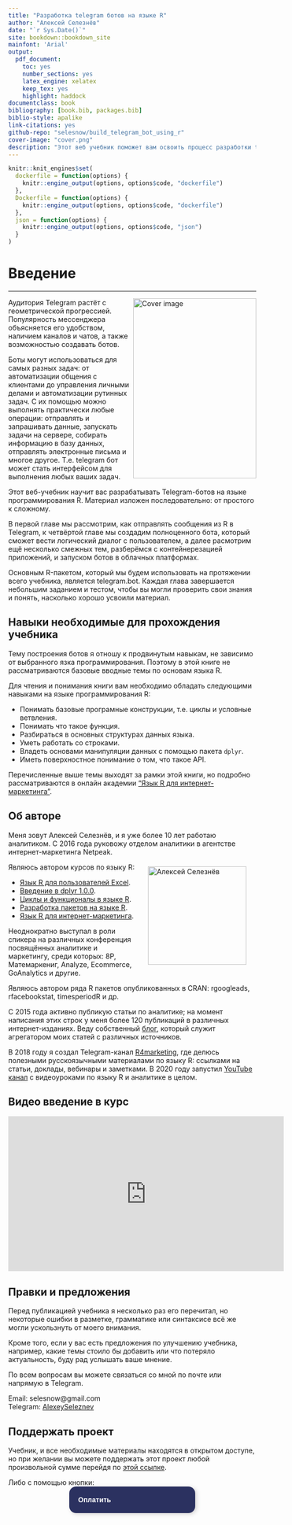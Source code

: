 ```yaml
--- 
title: "Разработка telegram ботов на языке R"
author: "Алексей Селезнёв"
date: "`r Sys.Date()`"
site: bookdown::bookdown_site
mainfont: 'Arial'
output: 
  pdf_document: 
    toc: yes
    number_sections: yes
    latex_engine: xelatex
    keep_tex: yes
    highlight: haddock
documentclass: book
bibliography: [book.bib, packages.bib]
biblio-style: apalike
link-citations: yes
github-repo: "selesnow/build_telegram_bot_using_r"
cover-image: "cover.png"
description: "Этот веб учебник поможет вам освоить процесс разработки telegram ботов используя язык программирования R."
---
```


```r
knitr::knit_engines$set(
  dockerfile = function(options) {
    knitr::engine_output(options, options$code, "dockerfile")
  },
  Dockerfile = function(options) {
    knitr::engine_output(options, options$code, "dockerfile")
  },
  json = function(options) {
    knitr::engine_output(options, options$code, "json")
  }
)
```

# Введение {-}

------

<a href="https://selesnow.github.io"><img src="cover.png" width="250" height="366" align="right" alt="Cover image" /></a>

Аудитория Telegram растёт с геометрической прогрессией. Популярность мессенджера объясняется его удобством, наличием каналов и чатов, а также возможностью создавать ботов.

Боты могут использоваться для самых разных задач: от автоматизации общения с клиентами до управления личными делами и автоматизации рутинных задач. С их помощью можно выполнять практически любые операции: отправлять и запрашивать данные, запускать задачи на сервере, собирать информацию в базу данных, отправлять электронные письма и многое другое. Т.е. telegram бот может стать интерфейсом для выполнения любых ваших задач.

Этот веб-учебник научит вас разрабатывать Telegram-ботов на языке программирования R. Материал изложен последовательно: от простого к сложному.

В первой главе мы рассмотрим, как отправлять сообщения из R в Telegram, к четвёртой главе мы создадим полноценного бота, который сможет вести логический диалог с пользователем, а далее расмотрим ещё несколько смежных тем, разберёмся с контейнерезацией приложений, и запуском ботов в облачных платформах.

Основным R-пакетом, который мы будем использовать на протяжении всего учебника, является telegram.bot. Каждая глава завершается небольшим заданием и тестом, чтобы вы могли проверить свои знания и понять, насколько хорошо усвоили материал.

## Навыки необходимые для прохождения учебника {-}

Тему построения ботов я отношу к продвинутым навыкам, не зависимо от выбранного язка программирования. Поэтому в этой книге не рассматриваются базовые вводные темы по основам языка R. 

Для чтения и понимания книги вам необходимо обладать следующими навыками на языке программирования R:

* Понимать базовые програмные конструкции, т.е. циклы и условные ветвления.
* Понимать что такое функция.
* Разбираться в основных структурах данных языка.
* Уметь работать со строками.
* Владеть основами манипуляции данных с помощью пакета `dplyr`.
* Иметь поверхностное понимание о том, что такое API.

Перечисленные выше темы выходят за рамки этой книги, но подробно рассматриваются в онлайн академии ["Язык R для интернет-маркетинга"](https://r-for-marketing.netpeak.net/).

## Об авторе {-}

Меня зовут Алексей Селезнёв, и я уже более 10 лет работаю аналитиком. С 2016 года руковожу отделом аналитики в агентстве интернет-маркетинга Netpeak.

<a href="https://selesnow.github.io"><img src="author.png" width="200" height="200" align="right" alt="Алексей Селезнёв" hspace="20" vspace="7" /></a>

Являюсь автором курсов по языку R:

* [Язык R для пользователей Excel](https://selesnow.github.io/r4excel_users/).
* [Введение в dplyr 1.0.0](https://selesnow.github.io/dplyr_1_0_0_course/).
* [Циклы и функционалы в языке R](https://selesnow.github.io/iterations_in_r/).
* [Разработка пакетов на языке R](https://selesnow.github.io/r_package_course/).
* [Язык R для интернет-маркетинга](https://www.youtube.com/playlist?list=PLD2LDq8edf4o6dSZ4BIr7J08gT97nimH_).

Неоднократно выступал в роли спикера на различных конференция посвящённых аналитике и маркетингу, среди которых: 8P, Матемаркениг, Analyze, Ecommerce, GoAnalytics и другие.

Являюсь автором ряда R пакетов опубликованных в CRAN: rgoogleads, rfacebookstat, timesperiodR и др.

С 2015 года активно публикую статьи по аналитике; на момент написания этих строк у меня более 120 публикаций в различных интернет-изданиях. Веду собственный [блог](https://alexeyseleznev.wordpress.com/), который служит агрегатором моих статей с различных источников.

В 2018 году я создал Telegram-канал [R4marketing](https://t.me/R4marketing), где делюсь полезными русскоязычными материалами по языку R: ссылками на статьи, доклады, вебинары и заметками. В 2020 году запустил [YouTube канал](https://bit.ly/36kliAp) с видеоуроками по языку R и аналитике в целом.

## Видео введение в курс {-}
<iframe width="560" height="315" src="https://www.youtube.com/embed/KbCYJvVr4lk?enablejsapi=1" title="YouTube video player" frameborder="0" allow="accelerometer; autoplay; clipboard-write; encrypted-media; gyroscope; picture-in-picture" allowfullscreen></iframe>

## Правки и предложения {-}

Перед публикацией учебника я несколько раз его перечитал, но некоторые ошибки в разметке, грамматике или синтаксисе всё же могли ускользнуть от моего внимания.

Кроме того, если у вас есть предложения по улучшению учебника, например, какие темы стоило бы добавить или что потеряло актуальность, буду рад услышать ваше мнение.

По всем вопросам вы можете связаться со мной по почте или напрямую в Telegram.

Email: selesnow@gmail.com <Br>
Telegram: [AlexeySeleznev](http://t.me/AlexeySeleznev)

## Поддержать проект {-}

Учебник, и все необходимые материалы находятся в открытом доступе, но при желании вы можете поддержать этот проект любой произвольной сумме перейдя по [этой ссылке](https://secure.wayforpay.com/payment/build_telegram_bot_using_r).

Либо с помощью кнопки:
<center>
<script type="text/javascript" id="widget-wfp-script" src="https://secure.wayforpay.com/server/pay-widget.js?ref=button"></script> <script type="text/javascript">function runWfpWdgt(url){var wayforpay=new Wayforpay();wayforpay.invoice(url);}</script> <button type="button" onclick="runWfpWdgt('https://secure.wayforpay.com/button/b9c8a14345975');" style="display:inline-block!important;background:#2B3160 url('https://s3.eu-central-1.amazonaws.com/w4p-merch/button/bg2x2.png') no-repeat center right;background-size:cover;width: 256px!important;height:54px!important;border:none!important;border-radius:14px!important;padding:18px!important;box-shadow:3px 2px 8px rgba(71,66,66,0.22)!important;text-align:left!important;box-sizing:border-box!important;" onmouseover="this.style.opacity='0.8';" onmouseout="this.style.opacity='1';"><span style="font-family:Verdana,Arial,sans-serif!important;font-weight:bold!important;font-size:14px!important;color:#ffffff!important;line-height:18px!important;vertical-align:middle!important;">Оплатить</span></button>
</center>
